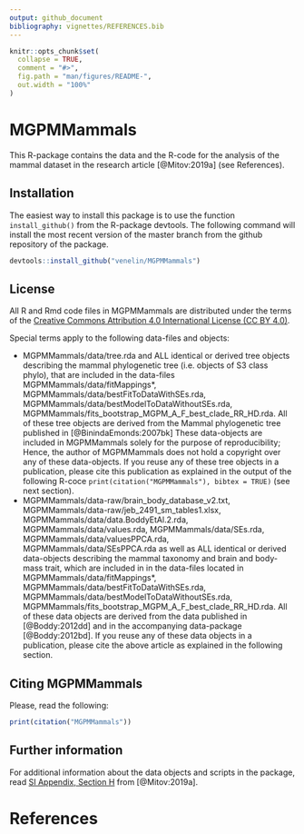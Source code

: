 ```yaml
---
output: github_document
bibliography: vignettes/REFERENCES.bib
---
```


<!-- README.md is generated from README.Rmd. Please edit that file -->

```r
knitr::opts_chunk$set(
  collapse = TRUE,
  comment = "#>",
  fig.path = "man/figures/README-",
  out.width = "100%"
)
```
# MGPMMammals

This R-package contains the data and the R-code for the analysis of the mammal dataset in the research article [@Mitov:2019a] (see References).

## Installation

The easiest way to install this package is to use the function `install_github()` from the R-package devtools. The following command will install the most recent version of the master branch from the github repository of the package. 

```r
devtools::install_github("venelin/MGPMMammals")
```


## License 

All R and Rmd code files in MGPMMammals are distributed under the terms of the 
[Creative Commons Attribution 4.0 International License (CC BY 4.0)](https://creativecommons.org/licenses/by/4.0/legalcode). 

Special terms apply to the following data-files and objects:

- MGPMMammals/data/tree.rda and ALL identical or derived tree objects
describing the mammal phylogenetic tree (i.e. objects of S3 class phylo),
that are included in the data-files MGPMMammals/data/fitMappings*,
MGPMMammals/data/bestFitToDataWithSEs.rda,
MGPMMammals/data/bestModelToDataWithoutSEs.rda,
MGPMMammals/fits_bootstrap_MGPM_A_F_best_clade_RR_HD.rda. All of these tree
objects are derived from the Mammal phylogenetic tree published in [@BinindaEmonds:2007bk]
These data-objects are included in MGPMMammals solely for the purpose of reproducibility; 
Hence, the author of MGPMMammals does not hold a copyright over any of these data-objects.
If you reuse any of these tree objects in a publication, please cite this publication as explained in the output of the following R-coce `print(citation("MGPMMammals"), bibtex = TRUE)` (see next section).
- MGPMMammals/data-raw/brain_body_database_v2.txt, 
MGPMMammals/data-raw/jeb_2491_sm_tables1.xlsx, 
MGPMMammals/data/data.BoddyEtAl.2.rda, MGPMMammals/data/values.rda,
MGPMMammals/data/SEs.rda, MGPMMammals/data/valuesPPCA.rda,
MGPMMammals/data/SEsPPCA.rda as well as ALL identical or derived data-objects
describing the mammal taxonomy and brain and body-mass trait, which are
included in in the data-files located in MGPMMammals/data/fitMappings*,
MGPMMammals/data/bestFitToDataWithSEs.rda,
MGPMMammals/data/bestModelToDataWithoutSEs.rda,
MGPMMammals/fits_bootstrap_MGPM_A_F_best_clade_RR_HD.rda.
All of these data objects are derived from the data published in [@Boddy:2012dd] and in the
accompanying data-package [@Boddy:2012bd]. If you reuse any of these data objects in a publication, please cite the above article as explained in the following section.

## Citing MGPMMammals
Please, read the following:
```r
print(citation("MGPMMammals"))
```

## Further information
For additional information about the data objects and scripts in the package, read [SI Appendix, Section H](https://www.pnas.org/lookup/suppl/doi:10.1073/pnas.1813823116/-/DCSupplemental) from [@Mitov:2019a].

# References
